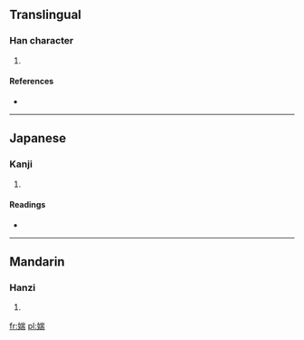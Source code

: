 ==Translingual==

===Han character===
{{Han char|rn=38|rad=女|as=09|sn=12|four=4242<sub>7</sub>|canj=女山一月 (VUMB)}}

# {{defn|Han|sort=女09}}

====References====
* {{Han ref|kx=0266.310|dkj=06492|hdz=21066.060|uh=5A8F|ud=23183|bh=D8CD|bd=55501}}

----

==Japanese==

===Kanji===
{{ja-kanji|grade=|rs=女09}}

# {{defn|Japanese|sort=女09}}

====Readings====
* {{ja-readings|on=[[たん]] (tan)|kun=}}

----

==Mandarin==

===Hanzi===
{{cmn-hanzi|pin=[[duān]] ([[duan1]])|wg=tuan<sup>1</sup>}}

# {{defn|Mandarin|sort=女09}}

[[fr:媏]]
[[pl:媏]]